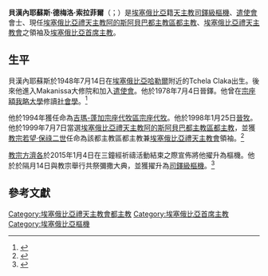 {{Infobox Christian leader
| type             = Cardinal 
| honorific-prefix = 
| name             = 貝漢內耶蘇斯·德梅洛·索拉菲爾<br />Berhaneyesus Demerew Souraphiel
| honorific-suffix = [[遣使會|遣使會]]
| native_name      = 
| image            = Archbishop_Berhaneyesus_Demerew_Souraphiel.jpg
| imagesize        = 
| title            = [[埃塞俄比亞禮天主教阿的斯阿貝巴都主教區|埃塞俄比亞禮天主教阿的斯阿貝巴都主教區都主教]]
| alt              = 
| caption          = 
| church           = [[天主教|天主教]]
| archdiocese      = 
| province         = 阿的斯阿貝巴教省
| metropolis       = [[埃塞俄比亞禮天主教阿的斯阿貝巴都主教區|埃塞俄比亞禮阿的斯阿貝巴都主教區]]
| diocese          = 
| see              = 
| elected          = 
| appointed        = 
| term             = 
| term_start       = 1999年
| quashed          = 
| term_end         = 
| predecessor      = Paulos Tzadua[[樞機|樞機]]
| opposed          = 
| successor        = （現任）
| other_post       = [[埃塞俄比亞|埃塞俄比亞]][[首席主教|首席主教]]
<!---------- Orders ---------->
| ordination       = 1978年7月4日
| ordinated_by     = 
| consecration     = 1998年1月25日
| consecrated_by   = Paulos Tzadua樞機
| cardinal         = 2015年2月14日
| created_cardinal_by = [[教宗方濟各|教宗方濟各]]
| rank             = [[樞機|司鐸級樞機]]
<!---------- Personal details ---------->
| birth_name       = 
| birth_date       = {{Birth date and age|1948|7|14}}
| birth_place      = [[埃塞俄比亞|埃塞俄比亞]][[哈勒爾|哈勒爾]]Tchela Claka
| death_date       = 
| death_place      = 
| buried           = 
| nationality      = [[埃塞俄比亞|埃塞俄比亞]]
| religion         = [[埃塞俄比亞禮天主教會|埃塞俄比亞禮天主教會]]
| residence        = 
| parents          = 
| profession       = 
| previous_post    = 
| education        =
| alma_mater       = 
| motto            = 
| coat_of_arms     = Coat of arms of Berhaneyesus Demerew Souraphiel.svg  
}}
'''貝漢內耶蘇斯·德梅洛·索拉菲爾'''（{{lang-en|Berhaneyesus Demerew Souraphiel}}；{{bd|1948年|7月14日|catIdx=Berhaneyesus Demerew Souraphiel}}）是[[埃塞俄比亞|埃塞俄比亞]]籍[[天主教|天主教]][[樞機|司鐸級樞機]]、[[遣使會|遣使會]]會士、現任[[埃塞俄比亞禮天主教阿的斯阿貝巴都主教區|埃塞俄比亞禮天主教阿的斯阿貝巴都主教區都主教]]、[[埃塞俄比亞禮天主教會|埃塞俄比亞禮天主教會]]之領袖及[[埃塞俄比亞|埃塞俄比亞]][[首席主教|首席主教]]。

==生平==
貝漢內耶蘇斯於1948年7月14日在[[埃塞俄比亞|埃塞俄比亞]][[哈勒爾|哈勒爾]]附近的Tchela Claka出生。後來他進入Makanissa大修院和加入[[遣使會|遣使會]]。他於1978年7月4日晉鐸。他曾在[[宗座額我略大學|宗座額我略大學]]修讀[[社會學|社會學]]。<ref>{{cite news |title=Nomina dell' Arcivescovo Metropolita di Addis Abeba (Etiopia) |work=Daily Bulletin |language=it |date=1999-07-07 |publisher=Holy See Press Office |location=Rome |accessdate=2013-02-01 |url=http://press.catholica.va/news_services/bulletin/news/5240.php?index=5240&po_date=07.07.1999&lang=en |archive-url=https://archive.is/20130422012916/http://press.catholica.va/news_services/bulletin/news/5240.php?index=5240&po_date=07.07.1999&lang=en |archive-date=2013-04-22 |dead-url=yes }}</ref>

他於1994年獲任命為[[天主教吉瑪-蓬加宗座代牧區|吉瑪-蓬加宗座代牧區宗座代牧]]。他於1998年1月25日[[晉牧|晉牧]]。他於1999年7月7日當選[[埃塞俄比亞禮天主教阿的斯阿貝巴都主教區|埃塞俄比亞禮天主教阿的斯阿貝巴都主教區都主教]]，並獲[[教宗若望·保祿二世|教宗若望·保祿二世]]任命為該都主教區都主教兼[[埃塞俄比亞禮天主教會|埃塞俄比亞禮天主教會]]領袖。<ref>{{cite web |url=http://www.catholic-hierarchy.org/bishop/bsou.html |title=Archbishop Berhaneyesus Demerew Souraphiel, C.M. |publisher=Catholic-Hierarchy.org |author=David Cheney |accessdate=2013-02-01 |archive-date=2021-05-06 |archive-url=https://web.archive.org/web/20210506203307/https://www.catholic-hierarchy.org/bishop/bsou.html |dead-url=no }}</ref>

[[教宗方濟各|教宗方濟各]]於2015年1月4日在三鐘經祈禱活動結束之際宣佈將他擢升為樞機。他於於隔月14日與教宗舉行共祭彌撒大典，並獲擢升為[[樞機|司鐸級樞機]]。<ref>{{cite web |url=http://saltandlighttv.org/chinese/pope-francis-announces-twenty-new-cardinals/ |title=教宗宣佈20位新樞機名單 |publisher= |author= |accessdate= |archive-date=2019-05-21 |archive-url=https://web.archive.org/web/20190521212134/https://saltandlighttv.org/chinese/pope-francis-announces-twenty-new-cardinals/ |dead-url=no }}</ref>

==參考文獻==
{{reflist|30em}}

{{樞機團}}
[[Category:埃塞俄比亞禮天主教會都主教|Category:埃塞俄比亞禮天主教會都主教]]
[[Category:埃塞俄比亞首席主教|Category:埃塞俄比亞首席主教]]
[[Category:埃塞俄比亞樞機|Category:埃塞俄比亞樞機]]